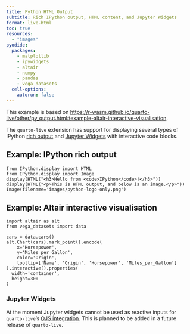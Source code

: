 ```yaml
---
title: Python HTML Output
subtitle: Rich IPython output, HTML content, and Jupyter Widgets
format: live-html
toc: true
resources:
  - "images"
pyodide:
  packages:
    - matplotlib
    - ipywidgets
    - altair
    - numpy
    - pandas
    - vega_datasets
  cell-options:
    autorun: false
---
```


:::{.callout-note}
This example is based on <https://r-wasm.github.io/quarto-live/other/py_output.html#example-altair-interactive-visualisation>.
:::

The `quarto-live` extension has support for displaying several types of IPython [rich output](https://ipython.readthedocs.io/en/stable/interactive/plotting.html#rich-outputs) and [Jupyter Widgets](https://ipywidgets.readthedocs.io/en/latest/) with interactive code blocks.

## Example: IPython rich output

```pyodide
from IPython.display import HTML
from IPython.display import Image
display(HTML("<h3>Hello from <code>IPython</code>!</h3>"))
display(HTML("<p>This is HTML output, and below is an image.</p>"))
Image(filename='images/python-logo-only.png')
```

## Example: Altair interactive visualisation

```pyodide
import altair as alt
from vega_datasets import data

cars = data.cars()
alt.Chart(cars).mark_point().encode(
    x='Horsepower',
    y='Miles_per_Gallon',
    color='Origin',
    tooltip=['Name', 'Origin', 'Horsepower', 'Miles_per_Gallon']
).interactive().properties(
  width='container',
  height=300
)
```

### Jupyter Widgets

::: {.callout-note}
At the moment Jupyter widgets cannot be used as reactive inputs for `quarto-live`'s [OJS integration](../interactive/reactivity.qmd). This is planned to be added in a future release of `quarto-live`.
:::
